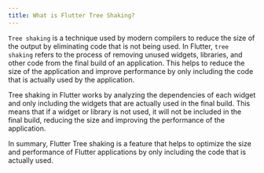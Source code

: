 ```yaml
---
title: What is Flutter Tree Shaking?
---
```


`Tree shaking` is a technique used by modern compilers to reduce the size of the output by eliminating code that is not being used. In Flutter, `tree shaking` refers to the process of removing unused widgets, libraries, and other code from the final build of an application. This helps to reduce the size of the application and improve performance by only including the code that is actually used by the application.

Tree shaking in Flutter works by analyzing the dependencies of each widget and only including the widgets that are actually used in the final build. This means that if a widget or library is not used, it will not be included in the final build, reducing the size and improving the performance of the application.

In summary, Flutter Tree shaking is a feature that helps to optimize the size and performance of Flutter applications by only including the code that is actually used.
